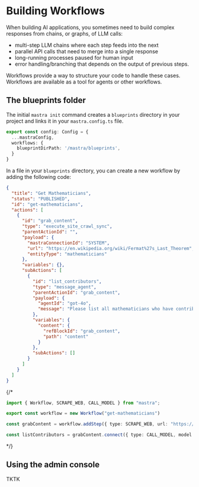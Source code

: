 # Building Workflows

When building AI applications, you sometimes need to build complex responses from chains, or graphs, of LLM calls:
- multi-step LLM chains where each step feeds into the next
- parallel API calls that need to merge into a single response
- long-running processes paused for human input 
- error handling/branching that depends on the output of previous steps.

Workflows provide a way to structure your code to handle these cases. Workflows are available as a tool for agents or other workflows.

## The blueprints folder

The initial `mastra init` command creates a `blueprints` directory in your project and links it in your `mastra.config.ts` file.

```ts filename="mastra.config.ts"
export const config: Config = {
  ...mastraConfig,
  workflows: {
    blueprintDirPath: '/mastra/blueprints',
  }
}
```

In a file in your `blueprints` directory, you can create a new workflow by adding the following code:

```json filename="get-mathematicians.json"
{
  "title": "Get Mathematicians",
  "status": "PUBLISHED",
  "id": "get-mathematicians",
  "actions": [
    {
      "id": "grab_content",
      "type": "execute_site_crawl_sync",
      "parentActionId": "",
      "payload": {
        "mastraConnectionId": "SYSTEM",
        "url": "https://en.wikipedia.org/wiki/Fermat%27s_Last_Theorem",
        "entityType": "mathematicians"
      },
      "variables": {},
      "subActions": [
        {
          "id": "list_contributors",
          "type": "message_agent",
          "parentActionId": "grab_content",
          "payload": {
            "agentId": "got-4o",
            "message": "Please list all mathematicians who have contributed to the theorem mentioned in the content above: {{content}}"
          },
          "variables": {
            "content": {
              "refBlockId": "grab_content",
              "path": "content"
            }
          },
          "subActions": []
        }
      ]
    }
  ]
}
```

{/*
```typescript:mastra/blueprints/get-mathematicians.ts
import { Workflow, SCRAPE_WEB, CALL_MODEL } from "mastra";

export const workflow = new Workflow("get-mathematicians")

const grabContent = workflow.addStep({ type: SCRAPE_WEB, url: "https://en.wikipedia.org/wiki/Fermat%27s_Last_Theorem"})

const listContributors = grabContent.connect({ type: CALL_MODEL, model: 'got-4o', prompt: "Please list all mathematicians who have contributed to the theorem mentioned in the content above: {{content}}"}) 
```
*/}

## Using the admin console

TKTK


